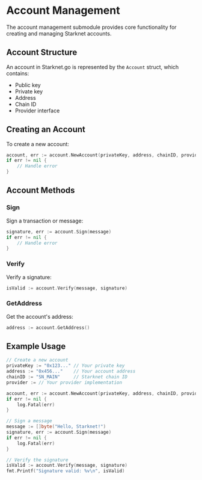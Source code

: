 # Account Management

The account management submodule provides core functionality for creating and managing Starknet accounts.

## Account Structure

An account in Starknet.go is represented by the `Account` struct, which contains:

- Public key
- Private key
- Address
- Chain ID
- Provider interface

## Creating an Account

To create a new account:

```go
account, err := account.NewAccount(privateKey, address, chainID, provider)
if err != nil {
    // Handle error
}
```

## Account Methods

### Sign

Sign a transaction or message:

```go
signature, err := account.Sign(message)
if err != nil {
    // Handle error
}
```

### Verify

Verify a signature:

```go
isValid := account.Verify(message, signature)
```

### GetAddress

Get the account's address:

```go
address := account.GetAddress()
```

## Example Usage

```go
// Create a new account
privateKey := "0x123..." // Your private key
address := "0x456..."    // Your account address
chainID := "SN_MAIN"     // Starknet chain ID
provider := // Your provider implementation

account, err := account.NewAccount(privateKey, address, chainID, provider)
if err != nil {
    log.Fatal(err)
}

// Sign a message
message := []byte("Hello, Starknet!")
signature, err := account.Sign(message)
if err != nil {
    log.Fatal(err)
}

// Verify the signature
isValid := account.Verify(message, signature)
fmt.Printf("Signature valid: %v\n", isValid)
``` 